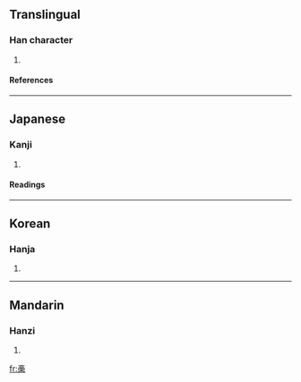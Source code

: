 {{see|槁}}

==Translingual==
===Han character===
{{Han char|rn=75|rad=木|as=10|sn=14|four=|canj=卜口月木 (YRBD)}}
# {{defn|Han|sort=木10}}
====References====
{{Han ref|kx=0545.160|dkj=15299|dj=0933.070|hdz=21267.090|uh=69C0|ud=27072}}

----
==Japanese==
===Kanji===
{{ja-kanji|grade=|rs=木10}}
# {{defn|Japanese}} 
====Readings====
{{ja-readings|on=こう (kou)|kun=[[かれる]] (kareru)}}

----
==Korean==
===Hanja===
{{ko-hanja|hangeul=고|eumhun=|rv=go|mr=ko|y=ko}}
# {{defn|Korean}}

----
==Mandarin==
===Hanzi===
{{cmn-hanzi|pin=[[kǎo]] (kao3)|wg=k'ao<sup>3</sup>}}
# {{defn|Mandarin}}

[[fr:槀]]